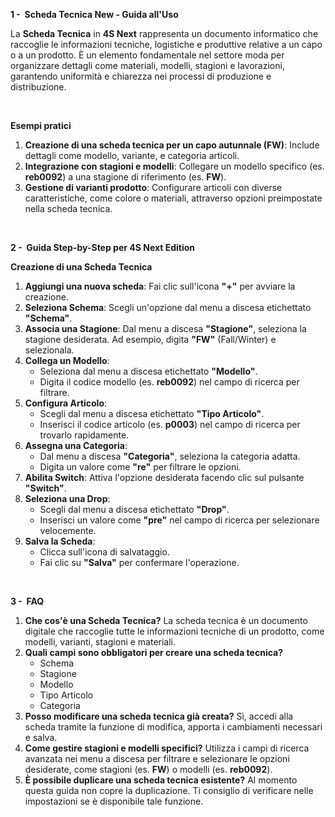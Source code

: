 **1 -  Scheda Tecnica New - Guida all'Uso**

La **Scheda Tecnica** in **4S Next** rappresenta un documento informatico che raccoglie le informazioni tecniche, logistiche e produttive relative a un capo o a un prodotto. È un elemento fondamentale nel settore moda per organizzare dettagli come materiali, modelli, stagioni e lavorazioni, garantendo uniformità e chiarezza nei processi di produzione e distribuzione.

 

**Esempi pratici**

1. **Creazione di una scheda tecnica per un capo autunnale (FW)**: Include dettagli come modello, variante, e categoria articoli.
2. **Integrazione con stagioni e modelli**: Collegare un modello specifico (es. **reb0092**) a una stagione di riferimento (es. **FW**).
3. **Gestione di varianti prodotto**: Configurare articoli con diverse caratteristiche, come colore o materiali, attraverso opzioni preimpostate nella scheda tecnica.

 

**2 -  Guida Step-by-Step per 4S Next Edition**

**Creazione di una Scheda Tecnica**

1. **Aggiungi una nuova scheda**: Fai clic sull'icona **"+"** per avviare la creazione.
2. **Seleziona Schema**: Scegli un'opzione dal menu a discesa etichettato **"Schema"**.
3. **Associa una Stagione**: Dal menu a discesa **"Stagione"**, seleziona la stagione desiderata. Ad esempio, digita **"FW"** (Fall/Winter) e selezionala.
4. **Collega un Modello**:
   * Seleziona dal menu a discesa etichettato **"Modello"**.
   * Digita il codice modello (es. **reb0092**) nel campo di ricerca per filtrare.
5. **Configura Articolo**:
   * Scegli dal menu a discesa etichettato **"Tipo Articolo"**.
   * Inserisci il codice articolo (es. **p0003**) nel campo di ricerca per trovarlo rapidamente.
6. **Assegna una Categoria**:
   * Dal menu a discesa **"Categoria"**, seleziona la categoria adatta.
   * Digita un valore come **"re"** per filtrare le opzioni.
7. **Abilita Switch**: Attiva l'opzione desiderata facendo clic sul pulsante **"Switch"**.
8. **Seleziona una Drop**:
   * Scegli dal menu a discesa etichettato **"Drop"**.
   * Inserisci un valore come **"pre"** nel campo di ricerca per selezionare velocemente.
9. **Salva la Scheda**:
   * Clicca sull'icona di salvataggio.
   * Fai clic su **"Salva"** per confermare l'operazione.

 

**3 -  FAQ**

1. **Che cos'è una Scheda Tecnica?** La scheda tecnica è un documento digitale che raccoglie tutte le informazioni tecniche di un prodotto, come modelli, varianti, stagioni e materiali.
2. **Quali campi sono obbligatori per creare una scheda tecnica?**
   * Schema
   * Stagione
   * Modello
   * Tipo Articolo
   * Categoria
3. **Posso modificare una scheda tecnica già creata?** Sì, accedi alla scheda tramite la funzione di modifica, apporta i cambiamenti necessari e salva.
4. **Come gestire stagioni e modelli specifici?** Utilizza i campi di ricerca avanzata nei menu a discesa per filtrare e selezionare le opzioni desiderate, come stagioni (es. **FW**) o modelli (es. **reb0092**).
5. **È possibile duplicare una scheda tecnica esistente?** Al momento questa guida non copre la duplicazione. Ti consiglio di verificare nelle impostazioni se è disponibile tale funzione.